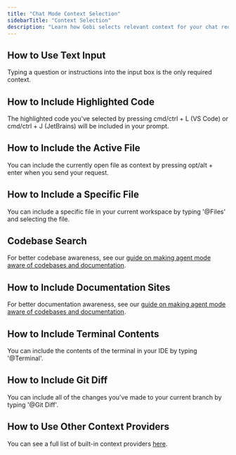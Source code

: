 ```yaml
---
title: "Chat Mode Context Selection"
sidebarTitle: "Context Selection"
description: "Learn how Gobi selects relevant context for your chat requests, including text input, highlighted code, active files."
---
```


## How to Use Text Input

Typing a question or instructions into the input box is the only required context.

## How to Include Highlighted Code

The highlighted code you've selected by pressing cmd/ctrl + L (VS Code) or cmd/ctrl + J (JetBrains) will be included in your prompt.

## How to Include the Active File

You can include the currently open file as context by pressing opt/alt + enter when you send your request.

## How to Include a Specific File

You can include a specific file in your current workspace by typing '@Files' and selecting the file.

## Codebase Search

For better codebase awareness, see our [guide on making agent mode aware of codebases and documentation](/guides/codebase-documentation-awareness).

## How to Include Documentation Sites

For better documentation awareness, see our [guide on making agent mode aware of codebases and documentation](/guides/codebase-documentation-awareness).

## How to Include Terminal Contents

You can include the contents of the terminal in your IDE by typing '@Terminal'.

## How to Include Git Diff

You can include all of the changes you've made to your current branch by typing '@Git Diff'.

## How to Use Other Context Providers

You can see a full list of built-in context providers [here](/customize/deep-dives/custom-providers).
